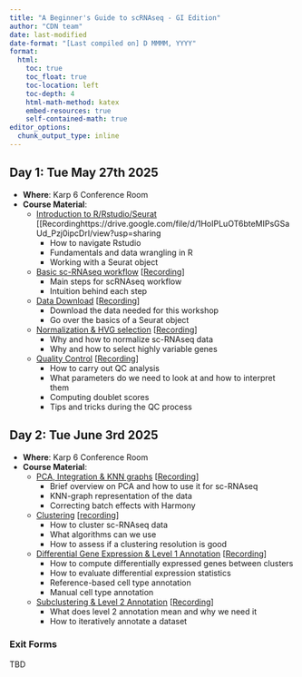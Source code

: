 ```yaml
---
title: "A Beginner's Guide to scRNAseq - GI Edition"
author: "CDN team"
date: last-modified
date-format: "[Last compiled on] D MMMM, YYYY"
format:
  html:
    toc: true
    toc_float: true
    toc-location: left
    toc-depth: 4
    html-math-method: katex
    embed-resources: true
    self-contained-math: true
editor_options: 
  chunk_output_type: inline
---
```


## Day 1: Tue May 27th 2025

-   **Where**: Karp 6 Conference Room
-   **Course Material**:
    -   [Introduction to R/Rstudio/Seurat](http://htmlpreview.github.io/?https://github.com/CellDiscoveryNetwork/beginner-workshop-gi-5-25/blob/main/day-1/1%20-%20Introduction.pdf) [[Recordinghttps://drive.google.com/file/d/1HoIPLuOT6bteMIPsGSaUd_Pzj0ipcDrI/view?usp=sharing
        -   How to navigate Rstudio
        -   Fundamentals and data wrangling in R
        -   Working with a Seurat object
    -   [Basic sc-RNAseq workflow](http://htmlpreview.github.io/?https://github.com/CellDiscoveryNetwork/beginner-workshop-gi-5-25/blob/main/day-1/2-The%20Basic%20scRNAseq%20Analysis%20Workflow.pdf) [[Recording](https://drive.google.com/file/d/1klrojhzCc-_YRzyqGbLETVEwGAu1cK3J/view?usp=sharing)]
        -   Main steps for scRNAseq workflow
        -   Intuition behind each step
    -   [Data Download](http://htmlpreview.github.io/?https://github.com/CellDiscoveryNetwork/beginner-workshop-gi-5-25/blob/main/day-1/3-download-data.html) [[Recording](https://drive.google.com/file/d/1MHB6Dwqf-i2wqETa4aEqYoRXI3x-mVV0/view?usp=sharing)]
        - Download the data needed for this workshop
        - Go over the basics of a Seurat object
    -   [Normalization & HVG selection](http://htmlpreview.github.io/?https://github.com/CellDiscoveryNetwork/beginner-workshop-gi-5-25/blob/main/day-1/4-norm-hvg.html) [[Recording](https://drive.google.com/file/d/1ZtPreTDYu2FsXWEi_2RMPLFcqQPdJ4Tr/view?usp=sharing)]
        -   Why and how to normalize sc-RNAseq data
        -   Why and how to select highly variable genes
    -   [Quality Control](http://htmlpreview.github.io/?https://github.com/CellDiscoveryNetwork/beginner-workshop-gi-5-25/blob/main/day-1/5-QC.html) [[Recording](https://drive.google.com/file/d/1lxRTcX0LL7AkSSpLlU2Sa54C6yLgBERf/view?usp=sharing)]
        -   How to carry out QC analysis
        -   What parameters do we need to look at and how to interpret them
        -   Computing doublet scores
        -   Tips and tricks during the QC process

## Day 2: Tue June 3rd 2025

-   **Where**: Karp 6 Conference Room
-   **Course Material**:
    -   [PCA, Integration & KNN graphs](http://htmlpreview.github.io/?https://github.com/CellDiscoveryNetwork/beginner-workshop-gi-5-25/blob/main/day-2/6-PCA_Harmony_kNN.html) [[Recording](https://drive.google.com/file/d/1b4n1zYj3s9r-BWosw-q70rtPLNSoP3su/view?usp=sharing)]
        -   Brief overview on PCA and how to use it for sc-RNAseq
        -   KNN-graph representation of the data
        -   Correcting batch effects with Harmony
    -   [Clustering](http://htmlpreview.github.io/?https://github.com/CellDiscoveryNetwork/beginner-workshop-gi-5-25/blob/main/day-2/7-Clustering.html) [[recording](https://drive.google.com/file/d/10T0ompobzsXZPsKcPFtUIO36XwOS_1Eo/view?usp=sharing)]
        -   How to cluster sc-RNAseq data
        -   What algorithms can we use
        -   How to assess if a clustering resolution is good
    -   [Differential Gene Expression & Level 1 Annotation](http://htmlpreview.github.io/?https://github.com/CellDiscoveryNetwork/beginner-workshop-gi-5-25/blob/main/day-2/8-dge-annotlvl1.html) [[Recording](https://drive.google.com/file/d/1fB1_jWP3HzvUOuo2XEofpWJiFgbAE2Tr/view?usp=sharing)]
        -   How to compute differentially expressed genes between clusters
        -   How to evaluate differential expression statistics
        -   Reference-based cell type annotation
        -   Manual cell type annotation
    -   [Subclustering & Level 2 Annotation](http://htmlpreview.github.io/?https://github.com/CellDiscoveryNetwork/beginner-workshop-gi-5-25/blob/main/day-2/9-compositional_analysis.html) [[Recording](https://drive.google.com/file/d/1Nz1A-8oZI70amAGsawWATdeKo8Ft6hU9/view?usp=sharing)]
        -   What does level 2 annotation mean and why we need it
        -   How to iteratively annotate a dataset

### Exit Forms
TBD

